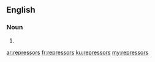 {{also|Repressors}}
==English==

===Noun===
{{head|en|noun plural form}}

# {{plural of|repressor|lang=en}}

[[ar:repressors]]
[[fr:repressors]]
[[ku:repressors]]
[[my:repressors]]